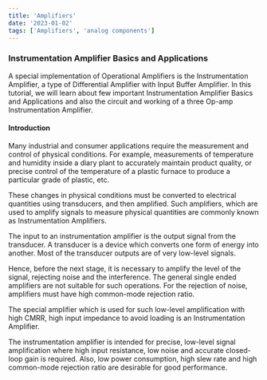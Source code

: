 ```yaml
---
title: 'Amplifiers'
date: '2023-01-02'
tags: ['Amplifiers', 'analog components']
---
```


### Instrumentation Amplifier Basics and Applications

A special implementation of Operational Amplifiers is the Instrumentation Amplifier, a type of Differential Amplifier with Input Buffer Amplifier. In this tutorial, we will learn about few important Instrumentation Amplifier Basics and Applications and also the circuit and working of a three Op-amp Instrumentation Amplifier.

#### Introduction

Many industrial and consumer applications require the measurement and control of physical conditions. For example, measurements of temperature and humidity inside a diary plant to accurately maintain product quality, or precise control of the temperature of a plastic furnace to produce a particular grade of plastic, etc.

These changes in physical conditions must be converted to electrical quantities using transducers, and then amplified. Such amplifiers, which are used to amplify signals to measure physical quantities are commonly known as Instrumentation Amplifiers.

The input to an instrumentation amplifier is the output signal from the transducer. A transducer is a device which converts one form of energy into another. Most of the transducer outputs are of very low-level signals.

Hence, before the next stage, it is necessary to amplify the level of the signal, rejecting noise and the interference. The general single ended amplifiers are not suitable for such operations. For the rejection of noise, amplifiers must have high common-mode rejection ratio.

The special amplifier which is used for such low-level amplification with high CMRR, high input impedance to avoid loading is an Instrumentation Amplifier.

The instrumentation amplifier is intended for precise, low-level signal amplification where high input resistance, low noise and accurate closed-loop gain is required. Also, low power consumption, high slew rate and high common-mode rejection ratio are desirable for good performance.
